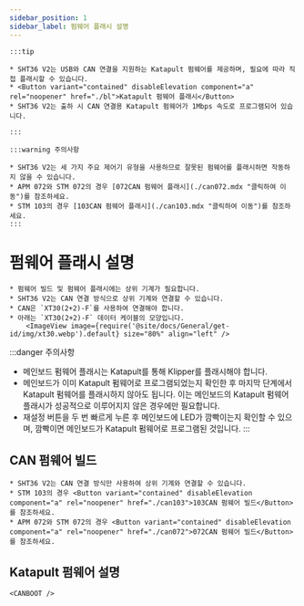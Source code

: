 ```yaml
---
sidebar_position: 1
sidebar_label: 펌웨어 플래시 설명
---
```





    :::tip

    * SHT36 V2는 USB와 CAN 연결을 지원하는 Katapult 펌웨어를 제공하며, 필요에 따라 직접 플래시할 수 있습니다.
    * <Button variant="contained" disableElevation component="a" rel="noopener" href="./bl">Katapult 펌웨어 플래시</Button>
    * SHT36 V2는 출하 시 CAN 연결용 Katapult 펌웨어가 1Mbps 속도로 프로그램되어 있습니다.

    :::

    :::warning 주의사항

    * SHT36 V2는 세 가지 주요 제어기 유형을 사용하므로 잘못된 펌웨어를 플래시하면 작동하지 않을 수 있습니다.
    * APM 072와 STM 072의 경우 [072CAN 펌웨어 플래시](./can072.mdx "클릭하여 이동")를 참조하세요.
    * STM 103의 경우 [103CAN 펌웨어 플래시](./can103.mdx "클릭하여 이동")를 참조하세요.
    :::


# 펌웨어 플래시 설명

    * 펌웨어 빌드 및 펌웨어 플래시에는 상위 기계가 필요합니다.
    * SHT36 V2는 CAN 연결 방식으로 상위 기계와 연결할 수 있습니다.
    * CAN은 `XT30(2+2)-F`를 사용하여 연결해야 합니다.
    * 아래는 `XT30(2+2)-F` 데이터 케이블의 모양입니다.
        <ImageView image={require('@site/docs/General/get-id/img/xt30.webp').default} size="80%" align="left" />

:::danger 주의사항
* 메인보드 펌웨어 플래시는 Katapult를 통해 Klipper를 플래시해야 합니다.
* 메인보드가 이미 Katapult 펌웨어로 프로그램되었는지 확인한 후 마지막 단계에서 Katapult 펌웨어를 플래시하지 않아도 됩니다. 이는 메인보드의 Katapult 펌웨어 플래시가 성공적으로 이루어지지 않은 경우에만 필요합니다.
* 재설정 버튼을 두 번 빠르게 누른 후 메인보드에 LED가 깜빡이는지 확인할 수 있으며, 깜빡이면 메인보드가 Katapult 펌웨어로 프로그램된 것입니다.
:::

## CAN 펌웨어 빌드

    * SHT36 V2는 CAN 연결 방식만 사용하여 상위 기계와 연결할 수 있습니다.
    * STM 103의 경우 <Button variant="contained" disableElevation component="a" rel="noopener" href="./can103">103CAN 펌웨어 빌드</Button>를 참조하세요.
    * APM 072와 STM 072의 경우 <Button variant="contained" disableElevation component="a" rel="noopener" href="./can072">072CAN 펌웨어 빌드</Button>를 참조하세요.

## Katapult 펌웨어 설명
    
    <CANBOOT />
